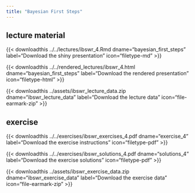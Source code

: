 ```yaml
---
title: "Bayesian First Steps"
---
```


## lecture material

{{< downloadthis ../../lectures/ibswr_4.Rmd dname="bayesian_first_steps" label="Download the shiny presentation" icon="filetype-md" >}}


{{< downloadthis ../../rendered_lectures/ibswr_4.html dname="bayesian_first_steps" label="Download the rendered presentation" icon="filetype-html" >}}

{{< downloadthis ../assets/ibswr_lecture_data.zip dname="ibswr_lecture_data" label="Download the lecture data" icon="file-earmark-zip" >}}

## exercise

{{< downloadthis ../../exercises/ibswr_exercises_4.pdf dname="exercise_4" label="Download the exercise instructions" icon="filetype-pdf" >}}

{{< downloadthis ../../exercises/ibswr_solutions_4.pdf dname="solutions_4" label="Download the exercise solutions" icon="filetype-pdf" >}}

{{< downloadthis ../assets/ibswr_exercise_data.zip dname="ibswr_exercise_data" label="Download the exercise data" icon="file-earmark-zip" >}}
